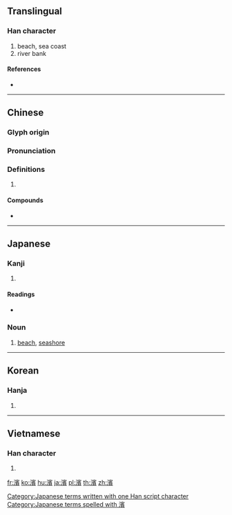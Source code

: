 {{also|浜|滨}}
==Translingual==
{{Han simplified forms|濱|浜|滨}}
===Han character===
{{Han char|rn=85|rad=水|as=14|sn=17|four=33186|canj=EJMC}}

# beach, sea coast
# river bank

====References====
* {{Han ref|kx=0657.200|dkj=18537|dj=1067.190|hdz=31773.070|uh=6FF1|ud=28657|bh=C0D8|bd=49368}}

----
==Chinese==
{{zh-forms|s=滨}}

===Glyph origin===
{{Han etym}}

===Pronunciation===
{{zh-pron
|m=bīn
|c=ban1
|h=pfs=
|md=
|mn=pin
|w=
|mc=y
|oc=y
|cat=
}}

===Definitions===
{{zh-hanzi}}

# {{rfdef|lang=zh}}

====Compounds====
* {{zh-l|哈爾濱|Hāěrbīn}}

----

==Japanese==

===Kanji===
{{ja-kanji|grade=|rs=水14}}

# {{defn|lang=ja|sort=水14}}

====Readings====
* {{ja-readings|on=[[ひん]] (hin), [[ほう]] (hō)|kun=[[はま]] (hama)}}

===Noun===
{{ja-noun|はま|shin=浜}}
# [[beach]], [[seashore]]

[[Category:Japanese terms written with one Han script character]]
[[Category:Japanese terms spelled with 濱]]

----

==Korean==

===Hanja===
{{ko-hanja|hangeul=빈|eumhun=물가|rv=bin|mr=pin|y=pin}}

# {{defn|lang=ko|sort=水14}}

----

==Vietnamese==

===Han character===
{{vi-hantu|[[tân]]|rs=水14}}

# {{defn|lang=vi|sort=水14}}

[[fr:濱]]
[[ko:濱]]
[[hu:濱]]
[[ja:濱]]
[[pl:濱]]
[[th:濱]]
[[zh:濱]]